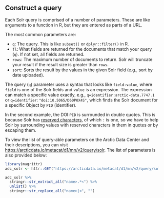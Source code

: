 ## Construct a query

Each Solr query is comprised of a number of parameters. These are like arguments to a function in R, but they are entered as parts of a URL.

The most common parameters are:

- `q`: The query. This is like `subset()` or `dplyr::filter()` in R.
- `fl`: What fields are returned for the documents that match your query (`q`). If not set, all fields are returned.
- `rows`: The maximum number of documents to return. Solr will truncate your result if the result size is greater than `rows`.
- `sort`: Sorts the result by the values in the given Solr field (e.g., sort by date uploaded).

The query (`q`) parameter uses a syntax that looks like `field:value`, where `field` is one of the Solr fields and `value` is an expression. The expression can match a specific value exactly, e.g., `q=identifier:arctic-data.7747.1` or `q=identifier:"doi:10.5065/D60P0X4S"`, which finds the Solr document for a specific Object by `PID` (identifier).


:::{.callout-note}
In the second example, the DOI `PID` is surrounded in double quotes. This is because Solr has <a href = 'https://lucene.apache.org/core/2_9_4/queryparsersyntax.html' target='_blank'>reserved characters</a>, of which `:` is one, so we have to help Solr by surrounding values with reserved characters in them in quotes or by escaping them.
:::


To view the list of query-able parameters on the Arctic Data Center and their descriptions, you can visit <a href = 'https://arcticdata.io/metacat/d1/mn/v2/query/solr' target='_blank'>https://arcticdata.io/metacat/d1/mn/v2/query/solr</a>. The list of parameters is also provided below:

```r
library(magrittr)
adc_solr <- httr::GET("https://arcticdata.io/metacat/d1/mn/v2/query/solr")

adc_solr %>% 
  stringr::str_extract_all("name>.*<") %>% 
  unlist() %>% 
  stringr::str_replace_all("name>|<", "")
```
